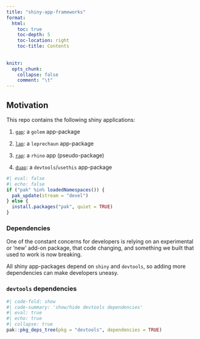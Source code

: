 ```yaml
---
title: "shiny-app-frameworks"
format:
  html: 
    toc: true
    toc-depth: 5
    toc-location: right
    toc-title: Contents
    
  
knitr:
  opts_chunk: 
    collapse: false
    comment: "\t"
---
```


<!-- https://gist.github.com/jthomasmock/11acebd4448f171f786e01397df34116 -->

## Motivation

This repo contains the following shiny applications: 

1. [`gap`](https://github.com/mjfrigaard/sfw/tree/main/_apps/gap): a `golem` app-package

2. [`lap`](https://github.com/mjfrigaard/sfw/tree/main/_apps/lap): a `leprechaun` app-package

3. [`rap`](https://github.com/mjfrigaard/sfw/tree/main/_apps/rap): a `rhino` app (pseudo-package)

3. [`duap`](https://github.com/mjfrigaard/sfw/tree/main/_apps/duap): a `devtools`/`usethis` app-package

```r
#| eval: false
#| echo: false
if ("pak" %in% loadedNamespaces()) {
  pak_update(stream = "devel")
} else {
  install.packages("pak", quiet = TRUE)
}
```

### Dependencies 

One of the constant concerns for developers is relying on an experimental or 'new' add-on package, that code changing, and something we built that used to work is now breaking.

All shiny app-packages depend on `shiny` and `devtools`, so adding more dependencies can make developers uneasy. 

### `devtools` dependencies 

```r
#| code-fold: show 
#| code-summary: 'show/hide devtools dependencies'
#| eval: true
#| echo: true 
#| collapse: true
pak::pkg_deps_tree(pkg = "devtools", dependencies = TRUE)
```

